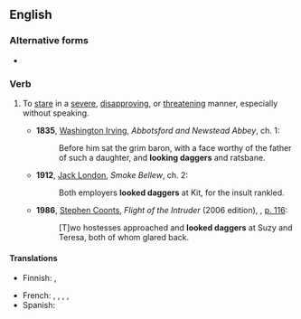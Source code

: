 ==English==

===Alternative forms===
* {{alter|en|stare daggers|shoot daggers}}

===Verb===
{{en-verb|*|head=[[look]] [[dagger]]s}}

# {{lb|en|often|followed by {{m|en|at}}}} To [[stare]] in a [[severe]], [[disapprove|disapproving]], or [[threaten]]ing manner, especially without speaking.
#* '''1835''', [[w:Washington Irving|Washington Irving]], ''Abbotsford and Newstead Abbey'', ch. 1:
#*: Before him sat the grim baron, with a face worthy of the father of such a daughter, and '''looking daggers''' and ratsbane.
#* '''1912''', [[w:Jack London|Jack London]], ''Smoke Bellew'', ch. 2:
#*: Both employers '''looked daggers''' at Kit, for the insult rankled.
#* '''1986''', [[w:Stephen Coonts|Stephen Coonts]], ''Flight of the Intruder'' (2006 edition), {{ISBN|9781591141273}}, [http://books.google.ca/books?id=nJN-_hA_wqgC&dq=%22looked+daggers+at%22+subject%3A%22fiction%22&q=%22looked+daggers+at%22#v=snippet&q=%22looked%20daggers%20at%22&f=false p. 116]:
#*: [T]wo hostesses approached and '''looked daggers''' at Suzy and Teresa, both of whom glared back.

====Translations====
{{trans-top}}
* Finnish: {{t+|fi|mulkoilla}}, {{t|fi|[[katsoa]] [[vihamielinen|vihamielisesti]]}}
{{trans-mid}}
* French: {{t+|fr|fusiller du regard}}, {{t+|fr|se regarder en chiens de faïence}}, {{t|fr|foudroyer du regard}}, {{t|fr|lancer un regard noir}}, {{t|fr|darder un regard noir}}
* Spanish: {{t|es|fulminar con la mirada}}
{{trans-bottom}}